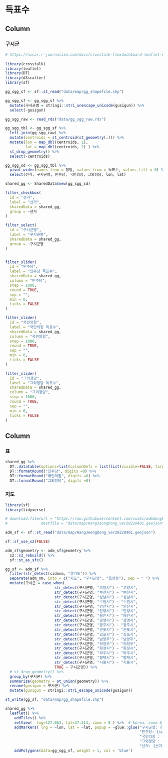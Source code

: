 

득표수 {data-icon="ion-stats-bars"}
=====================================  

Column {data-width=200}
-------------------------------------

### 구시군


```r
# https://nicar.r-journalism.com/docs/crosstalk-flexdashboard-leaflet-datatable/
  
library(crosstalk)
library(leaflet)
library(DT)
library(d3scatter)
library(sf)

gg_sgg_sf <- sf::st_read("data/map/gg_shapefile.shp")

gg_sgg_sf <- gg_sgg_sf %>% 
  mutate(구시군명 = stringi::stri_unescape_unicode(gusigun)) %>% 
  select(-gusigun)

gg_sgg_raw <- read_rds("data/gg_sgg_raw.rds")

gg_sgg_tbl <- gg_sgg_sf %>% 
  left_join(gg_sgg_raw) %>% 
  mutate(centroids = st_centroid(st_geometry(.))) %>% 
  mutate(lon = map_dbl(centroids, 1),
         lat = map_dbl(centroids, 2) ) %>% 
  st_drop_geometry() %>% 
  select(-centroids)
```


```r

gg_sgg_sd <- gg_sgg_tbl %>% 
  pivot_wider(names_from = 정당, values_from = 득표수, values_fill = 0) %>% 
  select(선거, 구시군명, 민주당, 국민의힘, 그외정당, lon, lat)

shared_gg <- SharedData$new(gg_sgg_sd)

filter_checkbox(
  id = "선거",
  label = "선거",
  sharedData = shared_gg,
  group = ~선거
)

filter_select(
  id = "구시군명",
  label = "구시군명",
  sharedData = shared_gg,
  group = ~구시군명
)


filter_slider(
  id = "민주당",
  label = "민주당 득표수",
  sharedData = shared_gg,
  column = "민주당",
  step = 1000,
  round = TRUE,
  sep = "",
  min = 0,
  ticks = FALSE
)

filter_slider(
  id = "국민의힘",
  label = "국민의힘 득표수",
  sharedData = shared_gg,
  column = "국민의힘",
  step = 1000,
  round = TRUE,
  sep = "",
  min = 0,
  ticks = FALSE
)

filter_slider(
  id = "그외정당",
  label = "그외정당 득표수",
  sharedData = shared_gg,
  column = "그외정당",
  step = 1000,
  round = TRUE,
  sep = "",
  min = 0,
  ticks = FALSE
)

```


Column {data-width=800}
-------------------------------------

### 표

```r

shared_gg %>% 
  DT::datatable(options=list(columnDefs = list(list(visible=FALSE, targets=c("lon", "lat"))))) %>% 
  DT::formatRound("민주당", digits =0) %>% 
  DT::formatRound("국민의힘", digits =0) %>% 
  DT::formatRound("그외정당", digits =0) 
```


### 지도


```r
library(sf)
library(tidyverse)

# download.file(url = "https://raw.githubusercontent.com/vuski/admdongkor/master/ver20220401/HangJeongDong_ver20220401.geojson",
#               destfile = "data/map/HangJeongDong_ver20220401.geojson")

adm_sf <- sf::st_read("data/map/HangJeongDong_ver20220401.geojson")

sf::sf_use_s2(FALSE)

adm_sf$geometry <- adm_sf$geometry %>%
  s2::s2_rebuild() %>%
  sf::st_as_sfc()

gg_sf <- adm_sf %>% 
  filter(str_detect(sidonm, "경기도")) %>% 
  separate(adm_nm, into = c("시도", "구시군명", "읍면동"), sep = " ") %>% 
  mutate(구시군 = case_when(
                      str_detect(구시군명, "고양시") ~ "고양시",
                      str_detect(구시군명, "부천시") ~ "부천시",
                      str_detect(구시군명, "성남시") ~ "성남시",
                      str_detect(구시군명, "수원시") ~ "수원시",
                      str_detect(구시군명, "안산시") ~ "안산시",
                      str_detect(구시군명, "안양시") ~ "안양시",
                      str_detect(구시군명, "용인시") ~ "용인시",
                      str_detect(구시군명, "광명시") ~ "광명시",
                      str_detect(구시군명, "광주시") ~ "광주시",
                      str_detect(구시군명, "군포시") ~ "군포시",
                      str_detect(구시군명, "김포시") ~ "김포시",
                      str_detect(구시군명, "남양주") ~ "남양주",
                      str_detect(구시군명, "의정부") ~ "의정부",
                      str_detect(구시군명, "화성시") ~ "화성시",
                      str_detect(구시군명, "파주시") ~ "파주시",
                      str_detect(구시군명, "평택시") ~ "평택시",
                      str_detect(구시군명, "시흥시") ~ "시흥시",
                      TRUE ~ 구시군명)) %>% 
  # st_drop_geometry() %>% 
  group_by(구시군) %>% 
  summarize(geometry = st_union(geometry)) %>% 
  rename(gusigun = 구시군) %>% 
  mutate(gusigun = stringi::stri_escape_unicode(gusigun))

st_write(gg_sf, "data/map/gg_shapefile.shp")
```



```r
shared_gg %>% 
  leaflet() %>% 
    addTiles() %>% 
    setView(  lng=127.063, lat=37.513, zoom = 8 ) %>%  # korea, zoom 6
    addMarkers( lng = ~lon, lat = ~lat, popup = ~glue::glue("구시군명: {구시군명}<br>",
                                                            "민주당: {scales::comma(민주당)}<br>",
                                                            "국민의힘 : {scales::comma(국민의힘 )}<br>",
                                                            "그외정당 : {scales::comma(그외정당)}<br>",
                                                            "선거: {선거}")) %>% 
    addPolygons(data=gg_sgg_sf, weight = 1, col = 'blue')   
  


```
